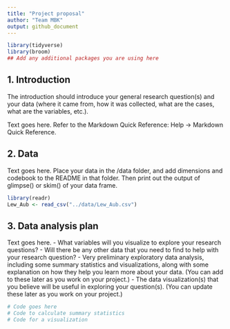 ```yaml
---
title: "Project proposal"
author: "Team MBK"
output: github_document
---
```


```r
library(tidyverse)
library(broom)
## Add any additional packages you are using here
```

## 1. Introduction

The introduction should introduce your general research question(s) and your data (where it came from, how it was collected, what are the cases, what are the variables, etc.).

Text goes here. Refer to the Markdown Quick Reference: Help -> Markdown Quick Reference. 

## 2. Data

Text goes here. Place your data in the /data folder, and add dimensions and codebook to the README in that folder. Then print out the output of glimpse() or skim() of your data frame.

```r
library(readr)
Lew_Aub <- read_csv("../data/Lew_Aub.csv")

```

## 3. Data analysis plan

Text goes here.
- What variables will you visualize to explore your research questions?
- Will there be any other data that you need to find to help with your research question?
- Very preliminary exploratory data analysis, including some summary statistics and visualizations, along with some explanation on how they help you learn more about your data. (You can add to these later as you work on your project.)
- The data visualization(s) that you believe will be useful in exploring your question(s). (You can update these later as you work on your project.)


```r
# Code goes here
# Code to calculate summary statistics
# Code for a visualization
```
